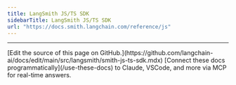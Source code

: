```yaml
---
title: LangSmith JS/TS SDK
sidebarTitle: LangSmith JS/TS SDK
url: "https://docs.smith.langchain.com/reference/js"
---
```


---

<Callout icon="pen-to-square" iconType="regular">
    [Edit the source of this page on GitHub.](https://github.com/langchain-ai/docs/edit/main/src/langsmith/smith-js-ts-sdk.mdx)
</Callout>
<Tip icon="terminal" iconType="regular">
    [Connect these docs programmatically](/use-these-docs) to Claude, VSCode, and more via MCP for    real-time answers.
</Tip>
